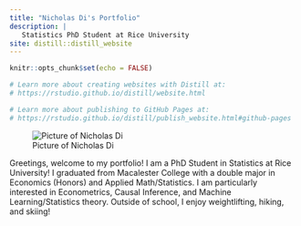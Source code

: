 ```yaml
---
title: "Nicholas Di's Portfolio"
description: |
   Statistics PhD Student at Rice University  
site: distill::distill_website
---
```


```r
knitr::opts_chunk$set(echo = FALSE)

# Learn more about creating websites with Distill at:
# https://rstudio.github.io/distill/website.html

# Learn more about publishing to GitHub Pages at:
# https://rstudio.github.io/distill/publish_website.html#github-pages

```

![Picture of Nicholas Di](ProfilePictureJobs.jpeg)

Greetings, welcome to my portfolio! I am a PhD Student in Statistics at Rice University! I graduated from Macalester College with a double major in Economics (Honors) and Applied Math/Statistics. I am particularly interested in Econometrics, Causal Inference, and Machine Learning/Statistics theory. Outside of school, I enjoy weightlifting, hiking, and skiing!